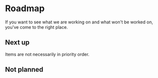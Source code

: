 <!--
Copyright (c) 2018 Uber Technologies, Inc.

This source code is licensed under the MIT license found in the
LICENSE file in the root directory of this source tree.
-->



# Roadmap

If you want to see what we are working on and what won't be worked on, you've come to the right place.

## Next up

Items are not necessarily in priority order.

<Table columns={['Feature']} data={[
  ['Time picker'],
  ['Layer support'],
  ['Better mobile support for all components'],
  ['Updated visuals for the sidebar component'],
  ['Dark theme'],
  ['Updated visuals for the button component'],
]} />

## Not planned

<Table columns={['Feature']} data={[
  ['Support for react-form, formik or similiar out of the box'],
]} />
